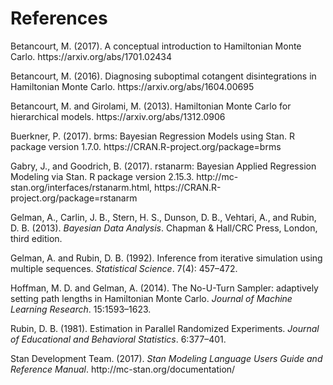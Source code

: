 # References

Betancourt, M. (2017). A conceptual introduction to Hamiltonian Monte Carlo.
https://arxiv.org/abs/1701.02434

Betancourt, M. (2016). Diagnosing suboptimal cotangent disintegrations in
Hamiltonian Monte Carlo. https://arxiv.org/abs/1604.00695

Betancourt, M. and Girolami, M. (2013). Hamiltonian Monte Carlo for hierarchical
models. https://arxiv.org/abs/1312.0906

Buerkner, P. (2017). brms: Bayesian Regression Models using Stan. R package
version 1.7.0. https://CRAN.R-project.org/package=brms

Gabry, J., and Goodrich, B. (2017). rstanarm: Bayesian Applied Regression
Modeling via Stan. R package version 2.15.3.
http://mc-stan.org/interfaces/rstanarm.html, https://CRAN.R-project.org/package=rstanarm

Gelman, A., Carlin, J. B., Stern, H. S., Dunson, D. B., Vehtari, A., and Rubin,
D. B. (2013). *Bayesian Data Analysis*. Chapman & Hall/CRC Press, London, third
edition.

Gelman, A. and Rubin, D. B. (1992). Inference from iterative simulation using
multiple sequences. *Statistical Science*. 7(4): 457--472.

Hoffman, M. D. and Gelman, A. (2014). The No-U-Turn Sampler: adaptively setting path lengths in Hamiltonian Monte Carlo. *Journal of Machine Learning Research*. 15:1593--1623.

Rubin, D. B. (1981). Estimation in Parallel Randomized Experiments. *Journal of
Educational and Behavioral Statistics*. 6:377–401.

Stan Development Team. (2017). *Stan Modeling Language Users
Guide and Reference Manual*. http://mc-stan.org/documentation/
